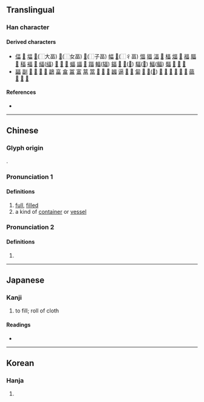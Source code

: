 {{character info}}
==Translingual==

===Han character===
{{Han char|rn=102|rad=田|as=04|sn=9|four=|canj=MRW|ids=⿱𠮛田}}

====Derived characters====
* [[偪]] [[𠸢]] [[堛]] [[𫯫]](⿰大畐) [[𫱆]](⿰女畐) [[𭓏]](⿰子畐) [[幅]] [[𭛷]](⿰彳畐) [[愊]] [[揊]] [[湢]] [[𨺤]] [[楅]] [[煏]] [[𤗚]] [[福]] [[腷]] [[𥔁]] [[稫]] [[褔]] [[𥻅]] [[䋹]]([[䌿]]) [[𦑞]] [[𦔆]] [[𦩡]] [[蝠]] [[諨]] [[𧹭]] [[踾]] [[輻]]([[辐]]) [[鍢]] [[𩋨]] [[𩜰]]([[𬳃]]) [[䮠]]([[𩧿]]) [[鰏]]([[鲾]]) [[䵗]] [[𫬸]] [[𫂨]] [[𪕲]]
* [[㽬]] [[副]] [[𢾇]] [[𭻢]] [[𦑭]] [[𭻧]] [[鶝]] [[畗]] [[畣]] [[冨]] [[富]] [[葍]] [[䈏]] [[𩭺]] [[𫤊]] [[𠠦]] [[疈]] [[逼]] [[𤔜]] [[𩘆]] [[匐]] [[𠥏]] [[𨵩]]([[𨸆]]) [[𤃺]] [[𥣇]] [[𫴦]] [[𫴫]] [[𦽪]] [[𮑻]] [[䕎]] [[𫢄]] [[𢑍]] [[𢑎]]

====References====
* {{Han ref|kx=0760.330|dkj=21787|dj=1170.160|hdz=42531.140|uh=7550}}

----

==Chinese==
{{zh-forms}}

===Glyph origin===
{{Han etym}}
{{liushu|p}}.

===Pronunciation 1===
{{zh-pron
|m=fú
|c=fuk6
|mc=y
|oc=y
|ma=
|cat=
}}

====Definitions====
{{zh-hanzi}} {{lb|zh|obsolete}}

# [[full]], [[fill]]ed
# a kind of [[container]] or [[vessel]]

===Pronunciation 2===
{{zh-pron
|m=fú
|c=fuk1
}}

====Definitions====
{{zh-hanzi}} {{lb|zh|obsolete}}

# {{zh-alt-form|幅|tr=-|[[width]] of [[cloth]]}}

----

==Japanese==

===Kanji===
{{ja-kanji|grade=|rs=田04}}

# to fill; roll of cloth

====Readings====
* {{ja-readings|on=[[ふく]] (fuku), [[ぶく]] (buku), [[ひょく]] (hyoku), [[ひき]] (hiki)|kun=}}

----

==Korean==

===Hanja===
{{ko-hanja|hangeul=복|eumhun=|rv=bok|mr=pok|y=pok}}

# {{rfdef|ko|sort=田04}}
